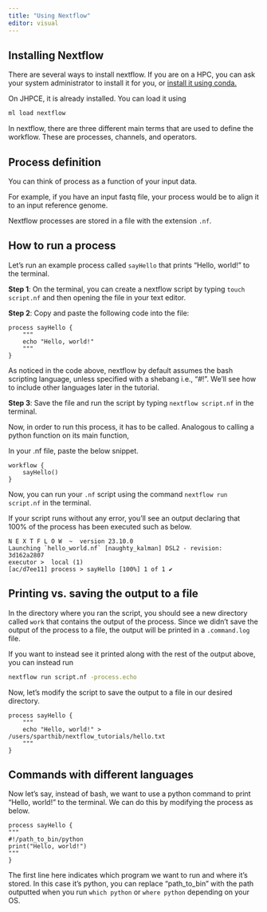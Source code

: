 ```yaml
---
title: "Using Nextflow"
editor: visual
---
```


## Installing Nextflow

There are several ways to install nextflow. If you are on a HPC, you can ask your system administrator to install it for you, or [install it using conda.](https://anaconda.org/bioconda/nextflow)

On JHPCE, it is already installed. You can load it using

```bash
ml load nextflow
```

In nextflow, there are three different main terms that are used to define the workflow. These are processes, channels, and operators.

## Process definition

You can think of process as a function of your input data.

For example, if you have an input fastq file, your process would be to align it to an input reference genome.

Nextflow processes are stored in a file with the extension `.nf`.

## How to run a process

Let's run an example process called `sayHello` that prints "Hello, world!" to the terminal.

**Step 1**: On the terminal, you can create a nextflow script by typing `touch script.nf` and then opening the file in your text editor.

**Step 2**: Copy and paste the following code into the file:

```nextflow
process sayHello { 
    """
    echo "Hello, world!"
    """
}
```

As noticed in the code above, nextflow by default assumes the bash scripting language, unless specified with a shebang i.e., "#!". We'll see how to include other languages later in the tutorial.

**Step 3**: Save the file and run the script by typing `nextflow script.nf` in the terminal.

Now, in order to run this process, it has to be called. Analogous to calling a python function on its main function,

In your .nf file, paste the below snippet.

```nextflow
workflow {
    sayHello()
}
```

Now, you can run your `.nf` script using the command `nextflow run script.nf` in the terminal.

If your script runs without any error, you'll see an output declaring that 100% of the process has been executed such as below.

```         
N E X T F L O W  ~  version 23.10.0
Launching `hello_world.nf` [naughty_kalman] DSL2 - revision: 3d162a2807
executor >  local (1)
[ac/d7ee11] process > sayHello [100%] 1 of 1 ✔
```

## Printing vs. saving the output to a file

In the directory where you ran the script, you should see a new directory called `work` that contains the output of the process. Since we didn't save the output of the process to a file, the output will be printed in a `.command.log` file.

If you want to instead see it printed along with the rest of the output above, you can instead run

```bash
nextflow run script.nf -process.echo 
```

Now, let's modify the script to save the output to a file in our desired directory.

```nextflow
process sayHello { 
    """
    echo "Hello, world!" > /users/sparthib/nextflow_tutorials/hello.txt
    """
}
```

## Commands with different languages

Now let's say, instead of bash, we want to use a python command to print "Hello, world!" to the terminal. We can do this by modifying the process as below.

```nextflow
process sayHello { 
"""
#!/path_to_bin/python 
print("Hello, world!") 
"""
}
```

The first line here indicates which program we want to run and where it's stored. In this case it's python, you can replace "path_to_bin" with the path outputted when you run `which python` or `where python` depending on your OS.
